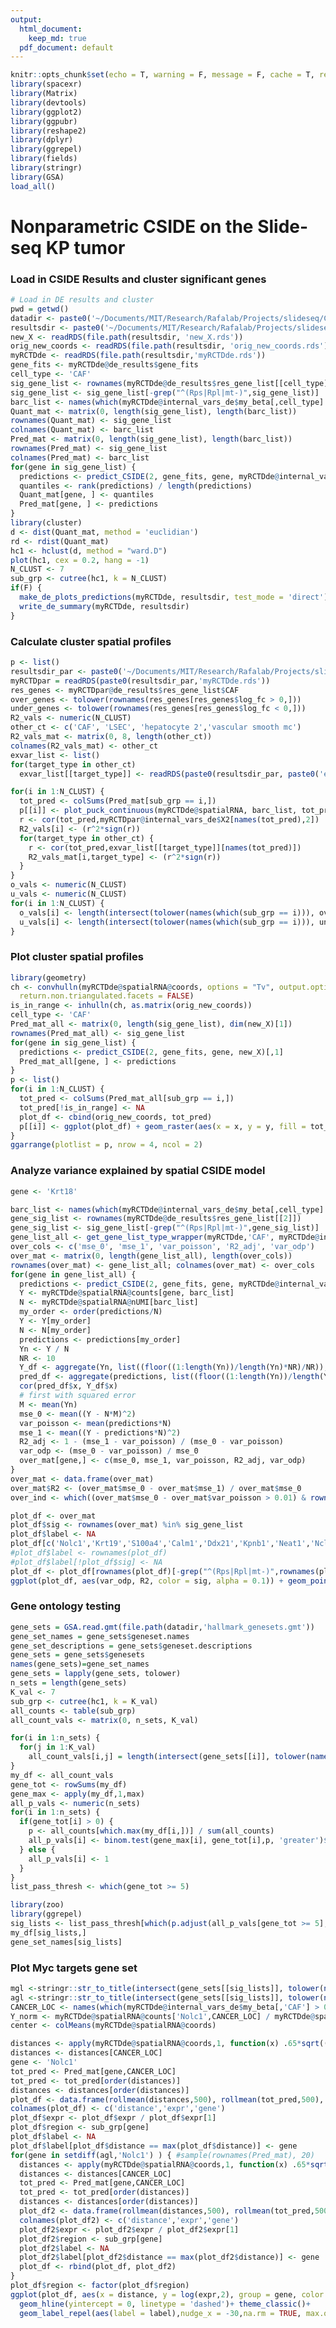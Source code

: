 ```yaml
---
output:  
  html_document:
    keep_md: true
  pdf_document: default
---
```


```r
knitr::opts_chunk$set(echo = T, warning = F, message = F, cache = T, results = 'hide')
library(spacexr)
library(Matrix)
library(devtools)
library(ggplot2)
library(ggpubr)
library(reshape2)
library(dplyr)
library(ggrepel)
library(fields)
library(stringr)
library(GSA)
load_all()
```

# Nonparametric CSIDE on the Slide-seq KP tumor

### Load in CSIDE Results and cluster significant genes

```r
# Load in DE results and cluster
pwd = getwd()
datadir <- paste0('~/Documents/MIT/Research/Rafalab/Projects/slideseq/Cell Demixing/ContentStructure/DEGLAM/data/tumor','/')
resultsdir <- paste0('~/Documents/MIT/Research/Rafalab/Projects/slideseq/Cell Demixing/ContentStructure/DEGLAM/results/ResultsTumorNonparam','/')
new_X <- readRDS(file.path(resultsdir, 'new_X.rds'))
orig_new_coords <- readRDS(file.path(resultsdir, 'orig_new_coords.rds'))
myRCTDde <- readRDS(file.path(resultsdir,'myRCTDde.rds'))
gene_fits <- myRCTDde@de_results$gene_fits
cell_type <- 'CAF'
sig_gene_list <- rownames(myRCTDde@de_results$res_gene_list[[cell_type]])
sig_gene_list <- sig_gene_list[-grep("^(Rps|Rpl|mt-)",sig_gene_list)]
barc_list <- names(which(myRCTDde@internal_vars_de$my_beta[,cell_type] > 0))
Quant_mat <- matrix(0, length(sig_gene_list), length(barc_list))
rownames(Quant_mat) <- sig_gene_list
colnames(Quant_mat) <- barc_list
Pred_mat <- matrix(0, length(sig_gene_list), length(barc_list))
rownames(Pred_mat) <- sig_gene_list
colnames(Pred_mat) <- barc_list
for(gene in sig_gene_list) {
  predictions <- predict_CSIDE(2, gene_fits, gene, myRCTDde@internal_vars_de$X2[barc_list,])[,1]
  quantiles <- rank(predictions) / length(predictions)
  Quant_mat[gene, ] <- quantiles
  Pred_mat[gene, ] <- predictions
}
library(cluster)    
d <- dist(Quant_mat, method = 'euclidian')
rd <- rdist(Quant_mat)
hc1 <- hclust(d, method = "ward.D")
plot(hc1, cex = 0.2, hang = -1)
N_CLUST <- 7
sub_grp <- cutree(hc1, k = N_CLUST)
if(F) {
  make_de_plots_predictions(myRCTDde, resultsdir, test_mode = 'direct')
  write_de_summary(myRCTDde, resultsdir)
}
```

### Calculate cluster spatial profiles

```r
p <- list()
resultsdir_par <- paste0('~/Documents/MIT/Research/Rafalab/Projects/slideseq/Cell Demixing/ContentStructure/DEGLAM/results/ResultsTumor','/')
myRCTDpar = readRDS(paste0(resultsdir_par,'myRCTDde.rds'))
res_genes <- myRCTDpar@de_results$res_gene_list$CAF
over_genes <- tolower(rownames(res_genes[res_genes$log_fc > 0,]))
under_genes <- tolower(rownames(res_genes[res_genes$log_fc < 0,]))
R2_vals <- numeric(N_CLUST)
other_ct <- c('CAF', 'LSEC', 'hepatocyte 2','vascular smooth mc')
R2_vals_mat <- matrix(0, 8, length(other_ct))
colnames(R2_vals_mat) <- other_ct
exvar_list <- list()
for(target_type in other_ct)
  exvar_list[[target_type]] <- readRDS(paste0(resultsdir_par, paste0('exvar',target_type,'.rds')))

for(i in 1:N_CLUST) {
  tot_pred <- colSums(Pred_mat[sub_grp == i,])
  p[[i]] <- plot_puck_continuous(myRCTDde@spatialRNA, barc_list, tot_pred, ylimit = c(0,quantile(tot_pred, 0.999))) + scale_colour_gradientn(colors = pals::brewer.blues(20)[2:20]) + ggtitle(paste("Cluster",i))
  r <- cor(tot_pred,myRCTDpar@internal_vars_de$X2[names(tot_pred),2])
  R2_vals[i] <- (r^2*sign(r))
  for(target_type in other_ct) {
    r <- cor(tot_pred,exvar_list[[target_type]][names(tot_pred)])
    R2_vals_mat[i,target_type] <- (r^2*sign(r))
  }
}
o_vals <- numeric(N_CLUST)
u_vals <- numeric(N_CLUST)
for(i in 1:N_CLUST) {
  o_vals[i] <- length(intersect(tolower(names(which(sub_grp == i))), over_genes))
  u_vals[i] <- length(intersect(tolower(names(which(sub_grp == i))), under_genes))
}
```

### Plot cluster spatial profiles

```r
library(geometry)
ch <- convhulln(myRCTDde@spatialRNA@coords, options = "Tv", output.options = NULL,
  return.non.triangulated.facets = FALSE)
is_in_range <- inhulln(ch, as.matrix(orig_new_coords))
cell_type <- 'CAF'
Pred_mat_all <- matrix(0, length(sig_gene_list), dim(new_X)[1])
rownames(Pred_mat_all) <- sig_gene_list
for(gene in sig_gene_list) {
  predictions <- predict_CSIDE(2, gene_fits, gene, new_X)[,1]
  Pred_mat_all[gene, ] <- predictions
}
p <- list()
for(i in 1:N_CLUST) {
  tot_pred <- colSums(Pred_mat_all[sub_grp == i,])
  tot_pred[!is_in_range] <- NA
  plot_df <- cbind(orig_new_coords, tot_pred)
  p[[i]] <- ggplot(plot_df) + geom_raster(aes(x = x, y = y, fill = tot_pred))+ scale_fill_gradientn(colors = pals::brewer.blues(20)[2:20], limits = c(min(tot_pred),max(tot_pred)), na.value="white") + ggtitle(paste("Cluster",i)) +  ggplot2::scale_shape_identity() + ggplot2::theme_classic() + ggplot2::scale_size_identity() + coord_fixed()
}
ggarrange(plotlist = p, nrow = 4, ncol = 2)
```

### Analyze variance explained by spatial CSIDE model

```r
gene <- 'Krt18'

barc_list <- names(which(myRCTDde@internal_vars_de$my_beta[,cell_type] > 0.999))
gene_sig_list <- rownames(myRCTDde@de_results$res_gene_list[[2]])
gene_sig_list <- sig_gene_list[-grep("^(Rps|Rpl|mt-)",gene_sig_list)]
gene_list_all <- get_gene_list_type_wrapper(myRCTDde,'CAF', myRCTDde@internal_vars_de$cell_types_present)
over_cols <- c('mse_0', 'mse_1', 'var_poisson', 'R2_adj', 'var_odp')
over_mat <- matrix(0, length(gene_list_all), length(over_cols))
rownames(over_mat) <- gene_list_all; colnames(over_mat) <- over_cols
for(gene in gene_list_all) {
  predictions <- predict_CSIDE(2, gene_fits, gene, myRCTDde@internal_vars_de$X2[barc_list,])[,1]
  Y <- myRCTDde@spatialRNA@counts[gene, barc_list]
  N <- myRCTDde@spatialRNA@nUMI[barc_list]
  my_order <- order(predictions/N)
  Y <- Y[my_order]
  N <- N[my_order]
  predictions <- predictions[my_order]
  Yn <- Y / N
  NR <- 10
  Y_df <- aggregate(Yn, list((floor((1:length(Yn))/length(Yn)*NR)/NR)),mean)[1:NR,]
  pred_df <- aggregate(predictions, list((floor((1:length(Yn))/length(Yn)*NR)/NR)),mean)[1:NR,]
  cor(pred_df$x, Y_df$x)
  # first with squared error
  M <- mean(Yn)
  mse_0 <- mean((Y - N*M)^2)
  var_poisson <- mean(predictions*N)
  mse_1 <- mean((Y - predictions*N)^2)
  R2_adj <- 1 - (mse_1 - var_poisson) / (mse_0 - var_poisson) 
  var_odp <- (mse_0 - var_poisson) / mse_0
  over_mat[gene,] <- c(mse_0, mse_1, var_poisson, R2_adj, var_odp)
}
over_mat <- data.frame(over_mat)
over_mat$R2 <- (over_mat$mse_0 - over_mat$mse_1) / over_mat$mse_0
over_ind <- which((over_mat$mse_0 - over_mat$var_poisson > 0.01) & rownames(over_mat) %in% sig_gene_list)
```

```r
plot_df <- over_mat
plot_df$sig <- rownames(over_mat) %in% sig_gene_list
plot_df$label <- NA
plot_df[c('Nolc1','Krt19','S100a4','Calm1','Ddx21','Kpnb1','Neat1','Ncl','Cmss1', 'Krt18', 'S100a10','S100a6','Myo10'),'label'] <- c('Nolc1','Krt19','S100a4','Calm1','Ddx21','Kpnb1','Neat1','Ncl','Cmss1','Krt18', 'S100a10','S100a6','Myo10')
#plot_df$label <- rownames(plot_df)
#plot_df$label[!plot_df$sig] <- NA
plot_df <- plot_df[rownames(plot_df)[-grep("^(Rps|Rpl|mt-)",rownames(plot_df))], ]
ggplot(plot_df, aes(var_odp, R2, color = sig, alpha = 0.1)) + geom_point() + geom_abline(intercept = 0, slope = 1) + theme_classic() + xlab('Proportion of variance not due to sampling noise') + ylab('Proportion of variance explained by CSIDE model') + geom_label_repel(aes(label = label, alpha = 0.1),nudge_x = 0.01,na.rm = TRUE, show.legend = F) + scale_color_manual(values = c("#D55E00", "#0072B2"), labels = c('Not signifcant', 'Significant'))
```

### Gene ontology testing

```r
gene_sets = GSA.read.gmt(file.path(datadir,'hallmark_genesets.gmt'))
gene_set_names = gene_sets$geneset.names
gene_set_descriptions = gene_sets$geneset.descriptions
gene_sets = gene_sets$genesets
names(gene_sets)=gene_set_names
gene_sets = lapply(gene_sets, tolower)
n_sets = length(gene_sets)
K_val <- 7
sub_grp <- cutree(hc1, k = K_val)
all_counts <- table(sub_grp)
all_count_vals <- matrix(0, n_sets, K_val)

for(i in 1:n_sets) {
  for(j in 1:K_val)
    all_count_vals[i,j] = length(intersect(gene_sets[[i]], tolower(names(which(sub_grp == j)))))
}
my_df <- all_count_vals
gene_tot <- rowSums(my_df)
gene_max <- apply(my_df,1,max)
all_p_vals <- numeric(n_sets)
for(i in 1:n_sets) {
  if(gene_tot[i] > 0) {
    p <- all_counts[which.max(my_df[i,])] / sum(all_counts)
    all_p_vals[i] <- binom.test(gene_max[i], gene_tot[i],p, 'greater')$p.value*length(all_counts)
  } else {
    all_p_vals[i] <- 1
  }
}
list_pass_thresh <- which(gene_tot >= 5)

library(zoo)
library(ggrepel)
sig_lists <- list_pass_thresh[which(p.adjust(all_p_vals[gene_tot >= 5], method = 'BH') < 0.05)]
my_df[sig_lists,]
gene_set_names[sig_lists]
```

### Plot Myc targets gene set

```r
mgl <-stringr::str_to_title(intersect(gene_sets[[sig_lists]], tolower(names(which(sub_grp == 6)))))
agl <-stringr::str_to_title(intersect(gene_sets[[sig_lists]], tolower(names(sub_grp))))
CANCER_LOC <- names(which(myRCTDde@internal_vars_de$my_beta[,'CAF'] > 0.999))
Y_norm <- myRCTDde@spatialRNA@counts['Nolc1',CANCER_LOC] / myRCTDde@spatialRNA@nUMI[CANCER_LOC]
center <- colMeans(myRCTDde@spatialRNA@coords)

distances <- apply(myRCTDde@spatialRNA@coords,1, function(x) .65*sqrt((x[1] - center[1])^2 + (x[2] - center[2])^2))
distances <- distances[CANCER_LOC]
gene <- 'Nolc1'
tot_pred <- Pred_mat[gene,CANCER_LOC]
tot_pred <- tot_pred[order(distances)]
distances <- distances[order(distances)]
plot_df <- data.frame(rollmean(distances,500), rollmean(tot_pred,500), gene)
colnames(plot_df) <- c('distance','expr','gene')
plot_df$expr <- plot_df$expr / plot_df$expr[1]
plot_df$region <- sub_grp[gene]
plot_df$label <- NA
plot_df$label[plot_df$distance == max(plot_df$distance)] <- gene
for(gene in setdiff(agl,'Nolc1') ) { #sample(rownames(Pred_mat), 20)
  distances <- apply(myRCTDde@spatialRNA@coords,1, function(x) .65*sqrt((x[1] - center[1])^2 + (x[2] - center[2])^2))
  distances <- distances[CANCER_LOC]
  tot_pred <- Pred_mat[gene,CANCER_LOC]
  tot_pred <- tot_pred[order(distances)]
  distances <- distances[order(distances)]
  plot_df2 <- data.frame(rollmean(distances,500), rollmean(tot_pred,500), gene)
  colnames(plot_df2) <- c('distance','expr','gene')
  plot_df2$expr <- plot_df2$expr / plot_df2$expr[1]
  plot_df2$region <- sub_grp[gene]
  plot_df2$label <- NA
  plot_df2$label[plot_df2$distance == max(plot_df2$distance)] <- gene
  plot_df <- rbind(plot_df, plot_df2)
}
plot_df$region <- factor(plot_df$region)
ggplot(plot_df, aes(x = distance, y = log(expr,2), group = gene, color = region)) + geom_line() +
  geom_hline(yintercept = 0, linetype = 'dashed')+ theme_classic()+
  geom_label_repel(aes(label = label),nudge_x = -30,na.rm = TRUE, max.overlaps = 100000, show.legend = F) + ylab('Log ratio of expression to expression at center') + xlab('Distance from center') + scale_color_manual("Cluster",values = c("#D55E00", "#009E73", "#0072B2","#CC79A7", "#000000")) 
```
